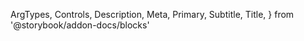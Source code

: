   ArgTypes,
  Controls,
  Description,
  Meta,
  Primary,
  Subtitle,
  Title,
} from '@storybook/addon-docs/blocks'


<Meta of={ToolbarDropdownItemStories} />

<Title />

<Subtitle />

<Description />

---

## Props

On top of all the props, attributes and event handler you can set on a
`<DropdownItem />` component (and thus a `<div />` element), the component
accepts the following props:

<ArgTypes />

## Playground

<Primary />

<Controls />
